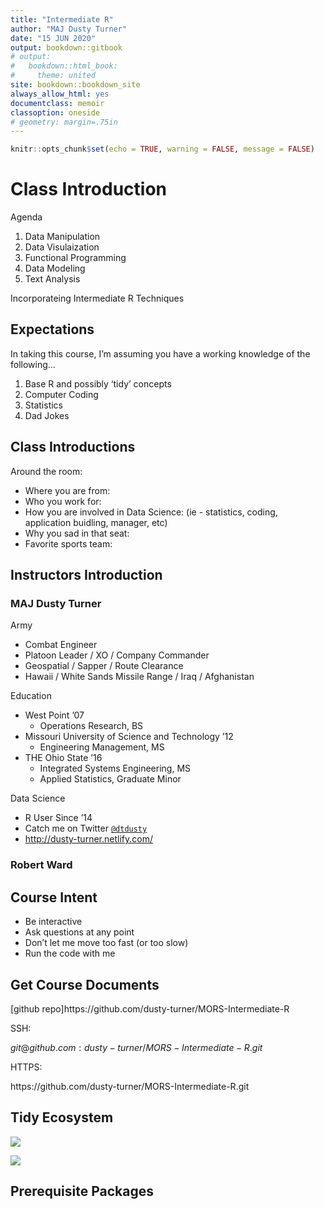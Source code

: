 ```yaml
---
title: "Intermediate R"
author: "MAJ Dusty Turner"
date: "15 JUN 2020"
output: bookdown::gitbook
# output:
#   bookdown::html_book:
#     theme: united
site: bookdown::bookdown_site
always_allow_html: yes
documentclass: memoir
classoption: oneside
# geometry: margin=.75in
---
```


```r
knitr::opts_chunk$set(echo = TRUE, warning = FALSE, message = FALSE)
```

# Class Introduction

Agenda

1. Data Manipulation
2. Data Visulaization
3. Functional Programming
4. Data Modeling
5. Text Analysis

Incorporateing Intermediate R Techniques

## Expectations

In taking this course, I'm assuming you have a working knowledge of the following...

1. Base R and possibly 'tidy' concepts
2. Computer Coding 
3. Statistics
4. Dad Jokes

## Class Introductions

Around the room:

- Where you are from:
- Who you work for:
- How you are involved in Data Science:
    (ie - statistics, coding, application buidling, manager, etc)
- Why you sad in that seat:
- Favorite sports team:

## Instructors Introduction

### MAJ Dusty Turner

Army 

- Combat Engineer
- Platoon Leader / XO / Company Commander
- Geospatial / Sapper / Route Clearance
- Hawaii / White Sands Missile Range / Iraq / Afghanistan

Education

- West Point '07
  - Operations Research, BS
- Missouri University of Science and Technology '12
  - Engineering Management, MS
- THE Ohio State '16
  - Integrated Systems Engineering, MS
  - Applied Statistics, Graduate Minor

Data Science

- R User Since '14
- Catch me on Twitter [`@dtdusty`](http://www.twitter.com/dtdusty)
- <http://dusty-turner.netlify.com/>

### Robert Ward


## Course Intent

- Be interactive
- Ask questions at any point
- Don't let me move too fast (or too slow)
- Run the code with me

## Get Course Documents

[github repo]https://github.com/dusty-turner/MORS-Intermediate-R

SSH:

$git@github.com:dusty-turner/MORS-Intermediate-R.git$

HTTPS:

https://github.com/dusty-turner/MORS-Intermediate-R.git

## Tidy Ecosystem

![](images/tidyverse.png)


![](images/tidymodels.png)

## Prerequisite Packages

```r

```


